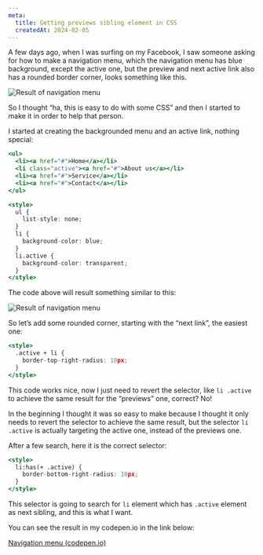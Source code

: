 ```yaml
---
meta:
  title: Getting previews sibling element in CSS
  createdAt: 2024-02-05
---
```


A few days ago, when I was surfing on my Facebook, I saw someone asking for how to make a navigation menu, which the navigation menu has blue background, except the active one, but the preview and next active link also has a rounded border corner, looks something like this.

![Result of navigation menu](/images/getting-previews-sibling-element-in-css/result.png)

So I thought “ha, this is easy to do with some CSS” and then I started to make it in order to help that person.

I started at creating the backgrounded menu and an active link, nothing special:

```jsx
<ul>
  <li><a href="#">Home</a></li>
  <li class="active"><a href="#">About us</a></li>
  <li><a href="#">Service</a></li>
  <li><a href="#">Contact</a></li>
</ul>

<style>
  ul {
    list-style: none;
  }
  li {
    background-color: blue;
  }
  li.active {
    background-color: transparent;
  }
</style>
```

The code above will result something similar to this:

![Result of navigation menu](/images/getting-previews-sibling-element-in-css/step1.png)

So let’s add some rounded corner, starting with the “next link”, the easiest one:

```jsx
<style>
  .active + li {
    border-top-right-radius: 10px;
  }
</style>
```

This code works nice, now I just need to revert the selector, like `li .active` to achieve the same result for the “previews” one, correct? No!

In the beginning I thought it was so easy to make because I thought it only needs to revert the selector to achieve the same result, but the selector `li .active` is actually targeting the active one, instead of the previews one.

After a few search, here it is the correct selector:

```jsx
<style>
  li:has(+ .active) {
    border-bottom-right-radius: 10px;
  }
</style>
```

This selector is going to search for `li` element which has `.active` element as next sibling, and this is what I want.

You can see the result in my codepen.io in the link below:

[Navigation menu (codepen.io)](https://codepen.io/lai32290/pen/JjzvjEo)
